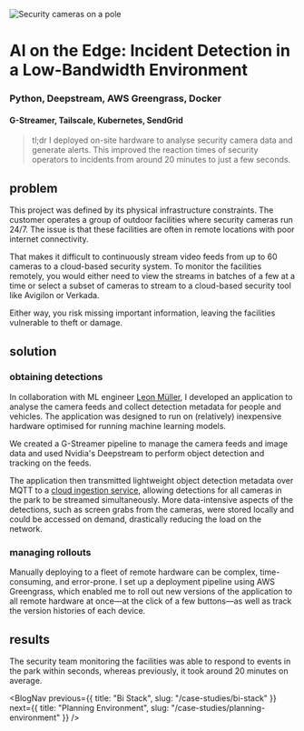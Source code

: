 
<Image
  src={camera}
  alt="Security cameras on a pole"
  className="object-cover aspect-video"
  priority
/>

# AI on the Edge: Incident Detection in a Low-Bandwidth Environment
### Python, Deepstream, AWS Greengrass, Docker
#### G-Streamer, Tailscale, Kubernetes, SendGrid

> tl;dr
I deployed on-site hardware to analyse security camera data and generate alerts. This improved the reaction times of security operators to incidents from around 20 minutes to just a few seconds.

## problem
This project was defined by its physical infrastructure constraints. The customer operates a group of outdoor facilities where security cameras run 24/7. The issue is that these facilities are often in remote locations with poor internet connectivity.

That makes it difficult to continuously stream video feeds from up to 60 cameras to a cloud-based security system. To monitor the facilities remotely, you would either need to view the streams in batches of a few at a time or select a subset of cameras to stream to a cloud-based security tool like Avigilon or Verkada.

Either way, you risk missing important information, leaving the facilities vulnerable to theft or damage.

## solution
### obtaining detections
In collaboration with ML engineer [Leon Müller](https://devleon.com), I developed an application to analyse the camera feeds and collect detection metadata for people and vehicles. The application was designed to run on (relatively) inexpensive hardware optimised for running machine learning models.

We created a G-Streamer pipeline to manage the camera feeds and image data and used Nvidia's Deepstream to perform object detection and tracking on the feeds.

The application then transmitted lightweight object detection metadata over MQTT to a [cloud ingestion service](/case-studies/metadata-ingestion-service), allowing detections for all cameras in the park to be streamed simultaneously. More data-intensive aspects of the detections, such as screen grabs from the cameras, were stored locally and could be accessed on demand, drastically reducing the load on the network.

### managing rollouts
Manually deploying to a fleet of remote hardware can be complex, time-consuming, and error-prone. I set up a deployment pipeline using AWS Greengrass, which enabled me to roll out new versions of the application to all remote hardware at once—at the click of a few buttons—as well as track the version histories of each device.

<ZoomImage 
  src={flow} 
  alt="Flow diagram of security system" 
  className="w-full" 
  caption="Flow diagram of security system, showing how data flows from the cameras to the cloud" 
/>

## results
The security team monitoring the facilities was able to respond to events in the park within seconds, whereas previously, it took around 20 minutes on average.

<ContactBanner />

<BlogNav 
  previous={{ title: "Bi Stack", slug: "/case-studies/bi-stack" }} 
  next={{ title: "Planning Environment", slug: "/case-studies/planning-environment" }}
/>
